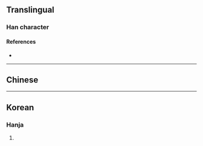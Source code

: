 {{character info/new}}
{{also|𡕒|ヰ}}
==Translingual==

===Han character===
{{Han char|rn=2|rad=丨|as=02|sn=3|canj=JV}}

====References====
* {{Han ref|kx=0079.020|hdz=10009.060|uh=3404|ud=13316}}

----

==Chinese==
{{Han etyl}}
{{zh-see|跨|v}}

----

==Korean==

===Hanja===
{{ko-hanja|hangeul=과|rv=gwa|mr=kwa|y=kwa|eumhun=걷다|ehrv=geotda|ehmr=kŏtta|ehy=ketta}}

# {{defn|lang=ko|sort=丨02}}